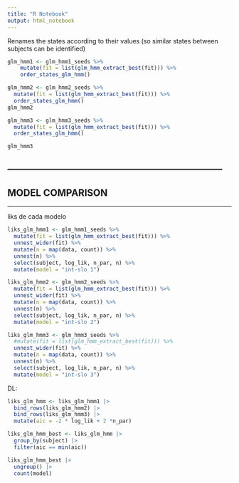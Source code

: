 ```yaml
---
title: "R Notebook"
output: html_notebook
---
```


Renames the states according to their values (so similar states between subjects can be identified)
```r
glm_hmm1 <- glm_hmm1_seeds %>% 
    mutate(fit = list(glm_hmm_extract_best(fit))) %>%
    order_states_glm_hmm()

```


```r
glm_hmm2 <- glm_hmm2_seeds %>% 
  mutate(fit = list(glm_hmm_extract_best(fit))) %>%
  order_states_glm_hmm()
glm_hmm2
```


```r
glm_hmm3 <- glm_hmm3_seeds %>% 
  mutate(fit = list(glm_hmm_extract_best(fit))) %>%
  order_states_glm_hmm()

glm_hmm3
```



---------------------------------------------------------------------
---------------------------------------------------------------------
MODEL COMPARISON 
---------------------------------------------------------------------
---------------------------------------------------------------------


liks de cada modelo
```r
liks_glm_hmm1 <- glm_hmm1_seeds %>% 
  mutate(fit = list(glm_hmm_extract_best(fit))) %>% 
  unnest_wider(fit) %>% 
  mutate(n = map(data, count)) %>% 
  unnest(n) %>% 
  select(subject, log_lik, n_par, n) %>% 
  mutate(model = "int-slo 1")

liks_glm_hmm2 <- glm_hmm2_seeds %>% 
  mutate(fit = list(glm_hmm_extract_best(fit))) %>% 
  unnest_wider(fit) %>% 
  mutate(n = map(data, count)) %>% 
  unnest(n) %>% 
  select(subject, log_lik, n_par, n) %>% 
  mutate(model = "int-slo 2")

liks_glm_hmm3 <- glm_hmm3_seeds %>% 
  #mutate(fit = list(glm_hmm_extract_best(fit))) %>% 
  unnest_wider(fit) %>% 
  mutate(n = map(data, count)) %>% 
  unnest(n) %>% 
  select(subject, log_lik, n_par, n) %>% 
  mutate(model = "int-slo 3")
```

DL:
```r
liks_glm_hmm <- liks_glm_hmm1 |> 
  bind_rows(liks_glm_hmm2) |> 
  bind_rows(liks_glm_hmm3) |> 
  mutate(aic = -2 * log_lik + 2 *n_par)

liks_glm_hmm_best <- liks_glm_hmm |> 
  group_by(subject) |> 
  filter(aic == min(aic)) 

liks_glm_hmm_best |> 
  ungroup() |> 
  count(model)
```

